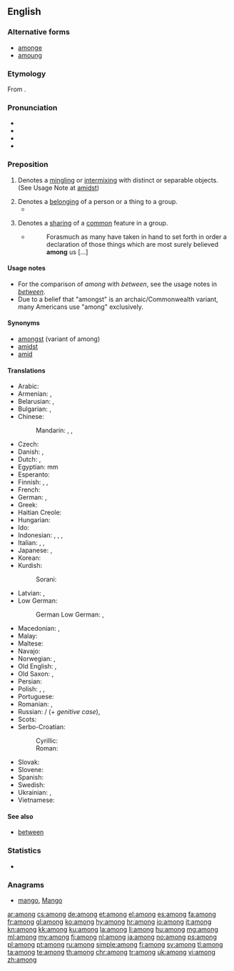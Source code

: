 ==English==

===Alternative forms===
* [[amonge]] {{qualifier|archaic}}
* [[amoung]] {{qualifier|obsolete}}

===Etymology===
From {{etyl|ang|en}} {{m|ang|onġemang}}.

===Pronunciation===
* {{IPA|/əˈmʌŋ/|lang=en}}
* {{audio|en-us-among.ogg|Audio (US)|lang=en}}
* {{hyphenation|a|mong|lang=en}}
* {{rhymes|ʌŋ|lang=en}}

===Preposition===
{{en-prep}}

# Denotes a [[mingling]] or [[intermixing]] with distinct or separable objects. (See Usage Note at [[amidst]])
#: {{usex|lang=en|How can you speak with authority about their customs when you have never lived '''among''' them?}}
# Denotes a [[belong]]ing of a person or a thing to a group.
#* {{quote-magazine|date=2013-08-10|volume=408|issue=8848|magazine={{w|The Economist}}
|title=[http://www.economist.com/news/leaders/21583277-worlds-biggest-polluter-going-green-it-needs-speed-up-transition-can-china Can China clean up fast enough?]
|passage=All this has led to an explosion of protest across China, including '''among''' a middle class that has discovered nimbyism.}}
#: {{usex|lang=en|He is '''among''' the few who completely understand the subject.}}
# Denotes a [[share|sharing]] of a [[common]] feature in a group.
#* {{RQ:Authorized Version|Luke|1|1}}
#*: Forasmuch as many have taken in hand to set forth in order a declaration of those things which are most surely believed '''among''' us […]
#: {{usex|lang=en|Lactose intolerance is common '''among''' people of Asian heritage.}}

====Usage notes====
* For the comparison of ''among'' with ''between'', see the usage notes in ''[[between]]''.
* Due to a belief that "amongst" is an archaic/Commonwealth variant, many Americans use "among" exclusively.

====Synonyms====
* [[amongst]] (variant of among)
* [[amidst]]
* [[amid]]

====Translations====
{{trans-top|mingling or intermixing}}
* Arabic: {{t|ar|بين|tr=báyna|sc=Arab}}
* Armenian: {{t|hy|մեջ}}, {{t|hy|միջև}}
* Belarusian: {{t|be|сяро́д|sc=Cyrl}}, {{t|be|памі́ж|sc=Cyrl}}
* Bulgarian: {{t+|bg|сред}}, {{t+|bg|между́}}
* Chinese:
*: Mandarin: {{t+|cmn|其中|tr=qízhōng|sc=Hani}}, {{t+|cmn|之間|sc=Hani}}, {{t|cmn|之间|tr=zhījiān|sc=Hani}}
* Czech: {{t+|cs|mezi}}
* Danish: {{t|da|mellem}}, {{t|da|blandt}}
* Dutch: {{t+|nl|tussen}}, {{t+|nl|onder}}
* Egyptian: {{t|egy|mm}}<hiero>mm</hiero>
* Esperanto: {{t|eo|inter}}
* Finnish: {{t|fi|joukossa}}, {{t|fi|keskellä}}, {{t|fi|seassa}}
* French: {{t+|fr|parmi}}
* German: {{t+|de|unter}}, {{t+|de|zwischen}}
* Greek: {{t+|el|ανάμεσα}}
* Haitian Creole: {{t|ht|pami}}
* Hungarian: {{t+|hu|között}}
* Ido: {{t+|io|inter}}
* Indonesian: {{t+|id|antara}}, {{t|id|di antara}}, {{t+|id|dalam}}, {{t|id|di tengah}}
* Italian: {{t+|it|tra}}, {{t+|it|fra}}, {{t|it|in mezzo a}}
* Japanese: {{t+|ja|中|tr=[[なか]], naka|sc=Jpan}}, {{t+|ja|間|tr=[[あいだ]], aida|sc=Jpan}}
* Korean: {{t+|ko|가운데|tr=gaunde-e|alt=가운데에|sc=Kore}}
* Kurdish:
*: Sorani: {{t|ku|نێوان}}
{{trans-mid}}
* Latvian: {{t|lv|starp}}, {{t|lv|vidū}}
* Low German:
*: German Low German: {{t+|nds-de|mang}}, {{t|nds-de|mank}}
* Macedonian: {{t|mk|меѓу|sc=Cyrl}}, {{t|mk|помеѓу|sc=Cyrl}}
* Malay: {{t|ms|dalam kalangan}}
* Maltese: {{t|mt|fost}}
* Navajo: {{t|nv|atah}}
* Norwegian: {{t+|no|blant}}, {{t+|no|mellom}}
* Old English: {{t|ang|ġemang}}, {{t|ang|onmang}}
* Old Saxon: {{t|osx|gimang}}, {{t|osx|an gimang}}
* Persian: {{t|fa|در میان|tr=dar miyân-e|sc=fa-Arab}}
* Polish: {{t+|pl|wśród}}, {{t+|pl|pośród}}, {{t+|pl|między}}
* Portuguese: {{t+|pt|entre}}
* Romanian: {{t+|ro|între}}, {{t+|ro|printre}}
* Russian: {{t+|ru|среди́}} / {{t+|ru|средь}} (+ ''genitive case''), {{t+|ru|ме́жду}}
* Scots: {{t|sco|amang}}
* Serbo-Croatian:
*: Cyrillic: {{t|sh|међу|sc=Cyrl}}
*: Roman: {{t|sh|među}}
* Slovak: {{t|sk|medzi}}
* Slovene: {{t+|sl|med}}
* Spanish: {{t+|es|entre}}
* Swedish: {{t+|sv|bland}}
* Ukrainian: {{t|uk|сере́д|sc=Cyrl}}, {{t|uk|між|sc=Cyrl}}
* Vietnamese: {{t|vi|trong số}}
{{trans-bottom}}

====See also====
* [[between]]

===Statistics===
* {{rank|seen|better|name|209|among|done|days|something}}

===Anagrams===
* [[mango#English|mango]], [[Mango#English|Mango]]

[[ar:among]]
[[cs:among]]
[[de:among]]
[[et:among]]
[[el:among]]
[[es:among]]
[[fa:among]]
[[fr:among]]
[[gl:among]]
[[ko:among]]
[[hy:among]]
[[hr:among]]
[[io:among]]
[[it:among]]
[[kn:among]]
[[kk:among]]
[[ku:among]]
[[la:among]]
[[li:among]]
[[hu:among]]
[[mg:among]]
[[ml:among]]
[[my:among]]
[[fj:among]]
[[nl:among]]
[[ja:among]]
[[no:among]]
[[ps:among]]
[[pl:among]]
[[pt:among]]
[[ru:among]]
[[simple:among]]
[[fi:among]]
[[sv:among]]
[[tl:among]]
[[ta:among]]
[[te:among]]
[[th:among]]
[[chr:among]]
[[tr:among]]
[[uk:among]]
[[vi:among]]
[[zh:among]]